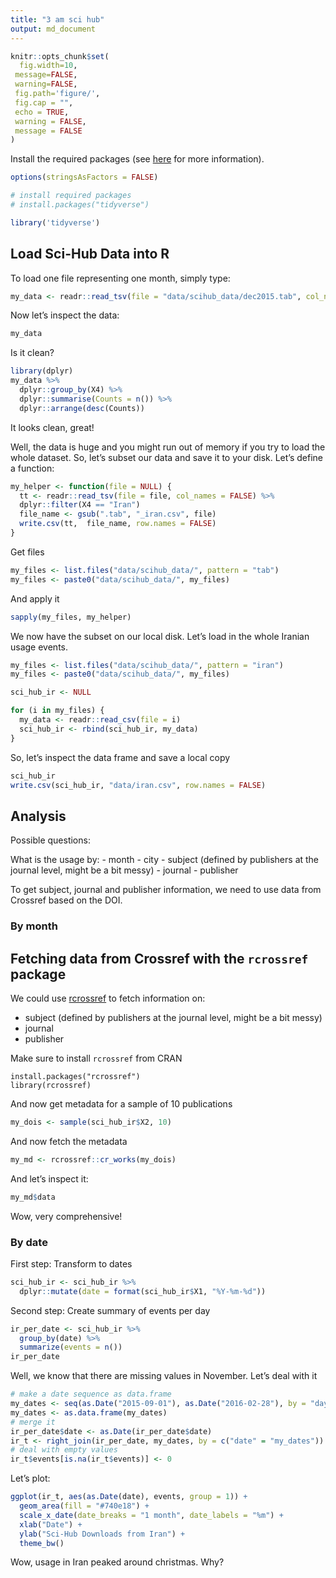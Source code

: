 ```yaml
---
title: "3 am sci hub"
output: md_document
---
```


```r
knitr::opts_chunk$set(
  fig.width=10,
 message=FALSE,
 warning=FALSE,
 fig.path='figure/',
 fig.cap = "", 
 echo = TRUE,
 warning = FALSE, 
 message = FALSE
)
```

Install the required packages (see [here](https://github.com/ropensci/rdatacite) for more information).

```r
options(stringsAsFactors = FALSE)

# install required packages
# install.packages("tidyverse")

library('tidyverse')
```

## Load Sci-Hub Data into R

To load one file representing one month, simply type:

```r
my_data <- readr::read_tsv(file = "data/scihub_data/dec2015.tab", col_names = FALSE)
```

Now let's inspect the data:

```r
my_data
```

Is it clean?

```r
library(dplyr)
my_data %>% 
  dplyr::group_by(X4) %>% 
  dplyr::summarise(Counts = n()) %>%
  dplyr::arrange(desc(Counts))
```

It looks clean, great!

Well, the data is huge and you might run out of memory if you try to load the whole dataset. So, let's subset our data and save it to your disk. Let's define a function:

```r
my_helper <- function(file = NULL) {
  tt <- readr::read_tsv(file = file, col_names = FALSE) %>%
  dplyr::filter(X4 == "Iran")
  file_name <- gsub(".tab", "_iran.csv", file)
  write.csv(tt,  file_name, row.names = FALSE)
}
```

Get files

```r
my_files <- list.files("data/scihub_data/", pattern = "tab")
my_files <- paste0("data/scihub_data/", my_files)
```

And apply it

```r
sapply(my_files, my_helper)
```

We now have the subset on our local disk. Let's load in the whole Iranian usage events.


```r
my_files <- list.files("data/scihub_data/", pattern = "iran")
my_files <- paste0("data/scihub_data/", my_files)
```

```r
sci_hub_ir <- NULL

for (i in my_files) {
  my_data <- readr::read_csv(file = i)
  sci_hub_ir <- rbind(sci_hub_ir, my_data)
}
```

So, let's inspect the data frame and save a local copy

```r
sci_hub_ir
write.csv(sci_hub_ir, "data/iran.csv", row.names = FALSE)
```

## Analysis

Possible questions:

What is the usage by:
- month
- city
- subject (defined by publishers at the journal level, might be a bit messy)
- journal
- publisher

To get subject, journal and publisher information, we need to use data from Crossref based on the DOI.

### By month


## Fetching data from Crossref with the `rcrossref` package

We could use [rcrossref](https://github.com/ropensci/rcrossref) to fetch information on:

- subject (defined by publishers at the journal level, might be a bit messy)
- journal
- publisher

Make sure to install `rcrossref` from CRAN

```
install.packages("rcrossref")
library(rcrossref)
```

And now get metadata for a sample of 10 publications

```r
my_dois <- sample(sci_hub_ir$X2, 10)
```

And now fetch the metadata

```r
my_md <- rcrossref::cr_works(my_dois)
```

And let's inspect it:

```r
my_md$data
```

Wow, very comprehensive!

### By date

First step: Transform to dates

```r
sci_hub_ir <- sci_hub_ir %>% 
  dplyr::mutate(date = format(sci_hub_ir$X1, "%Y-%m-%d"))
```

Second step: Create summary of events per day

```r
ir_per_date <- sci_hub_ir %>% 
  group_by(date) %>% 
  summarize(events = n())
ir_per_date
```

Well, we know that there are missing values in November. Let's deal with it

```r
# make a date sequence as data.frame
my_dates <- seq(as.Date("2015-09-01"), as.Date("2016-02-28"), by = "day")
my_dates <- as.data.frame(my_dates)
# merge it
ir_per_date$date <- as.Date(ir_per_date$date)
ir_t <- right_join(ir_per_date, my_dates, by = c("date" = "my_dates"))
# deal with empty values  
ir_t$events[is.na(ir_t$events)] <- 0
```

Let's plot:

```r
ggplot(ir_t, aes(as.Date(date), events, group = 1)) + 
  geom_area(fill = "#740e18") + 
  scale_x_date(date_breaks = "1 month", date_labels = "%m") + 
  xlab("Date") +
  ylab("Sci-Hub Downloads from Iran") +
  theme_bw()
```

Wow, usage in Iran peaked around christmas. Why?


